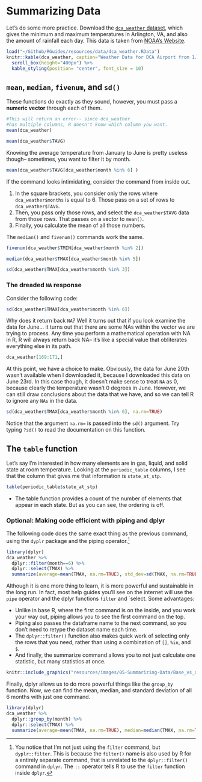 # Summarizing Data

Let's do some more practice. Download the [`dca_weather` dataset](https://downgit.github.io/#/home?url=https://github.com/kaisamng/RGuides/blob/main/resources/data/dca_weather.csv){target="_blank"}, which gives the minimum and maximum temperatures in Arlington, VA, and also the amount of rainfall each day. This data is taken from [NOAA's Website](https://www.ncdc.noaa.gov/cdo-web/){target="_blank"}.

```r
load("~/Github/RGuides/resources/data/dca_weather.RData")
knitr::kable(dca_weather, caption="Weather Data for DCA Airport from 1/1/2022 to 6/19/2022", booktabs=TRUE) %>%
  scroll_box(height="400px") %>%
  kable_styling(position= "center", font_size = 10)
```

## `mean`, `median`, `fivenum`, and `sd()`

These functions do exactly as they sound, however, you must pass a **numeric vector** through each of them.

```r
#This will return an error-- since dca_weather 
#has multiple columns, R doesn't know which column you want.
mean(dca_weather) 
```

```r
mean(dca_weather$TAVG)
```

Knowing the average temperature from January to June is pretty useless though-- sometimes, you want to filter it by month.

```r
mean(dca_weather$TAVG[dca_weather$month %in% 6] )
```

If the command looks intimidating, consider the command from inside out.

1.  In the square brackets, you consider only the rows where `dca_weather$months` is equal to 6. Those pass on a set of rows to `dca_weather$TAVG`.
2.  Then, you pass only those rows, and select the `dca_weather$TAVG` data from those rows. That passes on a vector to `mean()`.
3.  Finally, you calculate the mean of all those numbers.

The `median()` and `fivenum()` commands work the same.

```r
fivenum(dca_weather$TMIN[dca_weather$month %in% 2])

median(dca_weather$TMAX[dca_weather$month %in% 5])

sd(dca_weather$TMAX[dca_weather$month %in% 3])
```

### The dreaded `NA` response

Consider the following code:

```r
sd(dca_weather$TMAX[dca_weather$month %in% 6])

```

Why does it return back `NA`? Well it turns out that if you look examine the data for June... it turns out that there are some NAs within the vector we are trying to process. Any time you perform a mathematical operation with NA in R, R will always return back NA-- it's like a special value that obliterates everything else in its path.

```r
dca_weather[169:171,]
```

At this point, we have a choice to make. Obviously, the data for June 20th wasn't available when I downloaded it, because I downloaded this data on June 23rd. In this case though, it doesn't make sense to treat `NA` as 0, because clearly the temperature wasn't 0 degrees in June. However, we can still draw conclusions about the data that we have, and so we can tell R to ignore any `NAs` in the data.

```r
sd(dca_weather$TMAX[dca_weather$month %in% 6], na.rm=TRUE)

```

Notice that the argument `na.rm=` is passed into the `sd()` argument. Try typing `?sd()` to read the documentation on this function.

## The `table` function

Let's say I'm interested in how many elements are in gas, liquid, and solid state at room temperature. Looking at the `periodic_table` columns, I see that the column that gives me that information is `state_at_stp`.

```r
table(periodic_table$state_at_stp)
```

-   The table function provides a count of the number of elements that appear in each state. But as you can see, the ordering is off.

### Optional: Making code efficient with piping and dplyr

The following code does the same exact thing as the previous command, using the `dyplr` package and the piping operator.[^3]
```r
library(dplyr)
dca_weather %>%
  dplyr::filter(month==6) %>%
  dplyr::select(TMAX) %>%
  summarize(average=mean(TMAX, na.rm=TRUE), std_dev=sd(TMAX, na.rm=TRUE))

```

[^3]: You notice that I'm not just using the `filter` command, but `dyplr::filter`. This is because the `filter()` name is also used by R for a entirely separate command, that is unrelated to the `dplyr::filter()` command in `dplyr`. The `::` operator tells R to use the `filter` function inside `dplyr`.

Although it is one more thing to learn, it is more powerful and sustainable in the long run. In fact, most help guides you'll see on the internet will use the `pipe` operator and the dplyr functions `filter` and `select. Some advantages:

+ Unlike in base R, where the first command is on the inside, and you work your way out, piping allows you to see the first command on the top. 
+ Piping also passes the dataframe name to the next command, so you don't need to retype the dataset name each time.
+ The `dplyr::filter()` function also makes quick work of selecting only the rows that you need, rather than using a combination of `[]`, `%in`, and `$`. 
+ And finally, the summarize command allows you to not just calculate one statistic, but many statistics at once. 


```r
knitr::include_graphics("resources/images/05-Summarizing-Data/Base_vs_dplyr.png") 
```

Finally, dplyr allows us to do more powerful things like the `group_by` function. Now, we can find the mean, median, and standard deviation of all 6 months with just one command.
```r
library(dplyr)
dca_weather %>%
  dplyr::group_by(month) %>%
  dplyr::select(TMAX) %>%
  summarize(average=mean(TMAX, na.rm=TRUE), median=median(TMAX, na.rm=TRUE), std_dev=sd(TMAX, na.rm=TRUE))
```